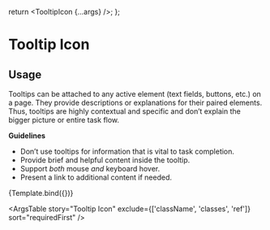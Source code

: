 
<Meta title="Components/Tooltip/Tooltip Icon" component={TooltipIcon} />

  return <TooltipIcon {...args} />;
};

# Tooltip Icon

## Usage

Tooltips can be attached to any active element (text fields, buttons, etc.) on a page. They provide descriptions or explanations for their paired elements. Thus, tooltips are highly contextual and specific and don’t explain the bigger picture or entire task flow.

**Guidelines**

- Don’t use tooltips for information that is vital to task completion.
- Provide brief and helpful content inside the tooltip.
- Support _both_ mouse _and_ keyboard hover.
- Present a link to additional content if needed.

<Canvas>
  <Story
    name="Tooltip Icon"
    args={{
      text: 'Hello World',
      tooltipPosition: 'bottom',
      status: 'info',
    }}
    argTypes={{
      text: {
        description: 'Tooltip text.',
      },
      status: {
        description: 'Sets the tooltip icon SVG.',
      },
      leaveDelay: {
        description: 'Delay hiding the tooltip.',
      },
      sxTooltipIcon: {
        description: 'Pass specific CSS styling for the SVG icon.',
      },
      tooltipAnalyticsEvent: {
        description: 'Send event analytics.',
      },
    }}
  >
    {Template.bind({})}
  </Story>
</Canvas>

<ArgsTable
  story="Tooltip Icon"
  exclude={['className', 'classes', 'ref']}
  sort="requiredFirst"
/>
